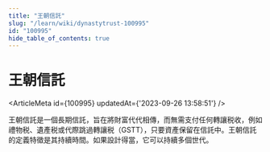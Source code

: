 ```yaml
---
title: "王朝信託"
slug: "/learn/wiki/dynastytrust-100995"
id: "100995"
hide_table_of_contents: true
---
```



# 王朝信託

<ArticleMeta id={100995} updatedAt={'2023-09-26 13:58:51'} />
<div className='border-solid border-b border-t-0 my-4 border-[var(--ifm-color-gray-300)]' />

王朝信託是一個長期信託，旨在將財富代代相傳，而無需支付任何轉讓税收，例如禮物税、遺產税或代際跳過轉讓税（GSTT），只要資產保留在信託中。王朝信託的定義特徵是其持續時間。如果設計得當，它可以持續多個世代。
